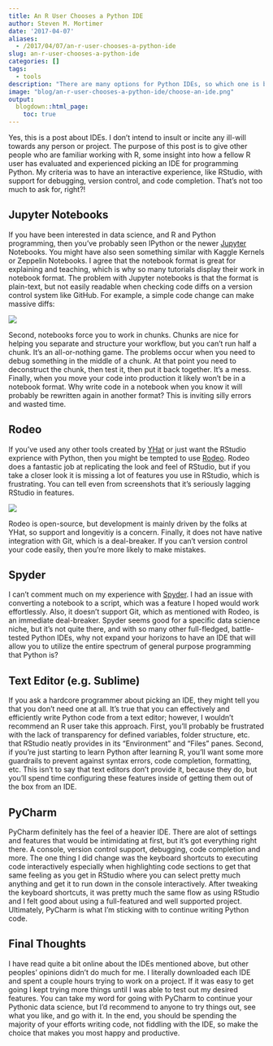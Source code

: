```yaml
---
title: An R User Chooses a Python IDE
author: Steven M. Mortimer
date: '2017-04-07'
aliases: 
  - /2017/04/07/an-r-user-chooses-a-python-ide
slug: an-r-user-chooses-a-python-ide
categories: []
tags:
  - tools
description: "There are many options for Python IDEs, so which one is best for R users starting to use Python for the first time?"
image: "blog/an-r-user-chooses-a-python-ide/choose-an-ide.png"
output:
  blogdown::html_page:
    toc: true
---
```


Yes, this is a post about IDEs. I don't intend to insult or incite any ill-will 
towards any person or project. The purpose of this post is to give other people 
who are familiar working with R, some insight into how a fellow R user has evaluated 
and experienced picking an IDE for programming Python. My criteria was to have an 
interactive experience, like RStudio, with support for debugging, version control, 
and code completion. That's not too much to ask for, right?!

## Jupyter Notebooks

If you have been interested in data science, and R and Python programming, then 
you've probably seen IPython or the newer 
<a href="http://jupyter.org" target="_blank">Jupyter</a> Notebooks. You might have also seen 
something similar with Kaggle Kernels or Zeppelin Notebooks. I agree that the notebook 
format is great for explaining and teaching, which is why so many tutorials display 
their work in notebook format. The problem with Jupyter notebooks is that the format 
is plain-text, but not easily readable when checking code diffs on a version control 
system like GitHub. For example, a simple code change can make massive diffs: 

![](/blog/an-r-user-chooses-a-python-ide/jupyter-commit-diff.png)

Second, notebooks force you to work in chunks. Chunks are nice for helping you 
separate and structure your workflow, but you can't run half a chunk. It's an 
all-or-nothing game. The problems occur when you need to debug something in the middle 
of a chunk. At that point you need to deconstruct the chunk, then test it, then put it back together. 
It's a mess. Finally, when you move your code into production it likely won't be in a 
notebook format. Why write code in a notebook when you know it will probably be 
rewritten again in another format? This is inviting silly errors and wasted time.

## Rodeo

If you've used any other tools created by <a href="https://www.yhat.com" target="_blank">YHat</a> 
or just want the RStudio exprience with Python, then you might be tempted to use 
<a href="https://www.yhat.com/products/rodeo" target="_blank">Rodeo</a>. Rodeo 
does a fantastic job at replicating the look and feel of RStudio, but if you take a 
closer look it is missing a lot of features you use in RStudio, which is frustrating. 
You can tell even from screenshots that it's seriously lagging RStudio in features.

![](/blog/an-r-user-chooses-a-python-ide/rodeo-ide-screenshot.png)

Rodeo is open-source, but development is mainly driven by the folks at YHat, so 
support and longevitiy is a concern. Finally, it does not have native integration with 
Git, which is a deal-breaker. If you can't version control your code easily, then you're 
more likely to make mistakes.

## Spyder

I can't comment much on my experience with 
<a href="https://pythonhosted.org/spyder/" target="_blank">Spyder</a>. 
I had an issue with converting a notebook to a script, which was a feature I 
hoped would work effortlessly. Also, it doesn't support Git, which as mentioned with 
Rodeo, is an immediate deal-breaker. Spyder seems good for a specific data science 
niche, but it's not quite there, and with so many other full-fledged, battle-tested 
Python IDEs, why not expand your horizons to have an IDE that will allow you to 
utilize the entire spectrum of general purpose programming that Python is?

## Text Editor (e.g. Sublime)

If you ask a hardcore programmer about picking an IDE, they might tell you that 
you don't need one at all. It's true that you can effectively and efficiently write 
Python code from a text editor; however, I wouldn't recommend an R user take this 
approach. First, you'll probably be frustrated with the lack of transparency for 
defined variables, folder structure, etc. that RStudio neatly provides in its 
"Environment" and "Files" panes. Second, if you're just starting to learn Python 
after learning R, you'll want some more guardrails to prevent against syntax errors, 
code completion, formatting, etc. This isn't to say that text editors don't provide it, 
because they do, but you'll spend time configuring these features inside of getting them 
out of the box from an IDE.

## PyCharm

PyCharm definitely has the feel of a heavier IDE. There are alot of settings 
and features that would be intimidating at first, but it's got everything right 
there. A console, version control support, debugging, code completion and more. The 
one thing I did change was the keyboard shortcuts to executing code interactively 
especially when highlighting code sections to get that same feeling as you get in 
RStudio where you can select pretty much anything and get it to run down in the 
console interactively. After tweaking the keyboard shortcuts, it was pretty much the same 
flow as using RStudio and I felt good about using a full-featured and well supported 
project. Ultimately, PyCharm is what I'm sticking with to continue writing Python code.

## Final Thoughts

I have read quite a bit online about the IDEs mentioned above, but other peoples' 
opinions didn't do much for me. I literally downloaded each IDE and spent a couple 
hours trying to work on a project. If it was easy to get going I kept trying more 
things until I was able to test out my desired features. You can take my word 
for going with PyCharm to continue your Pythonic data science, but I'd recommend 
to anyone to try things out, see what you like, and go with it. In the end, you should 
be spending the majority of your efforts writing code, not fiddling with the IDE, 
so make the choice that makes you most happy and productive.
